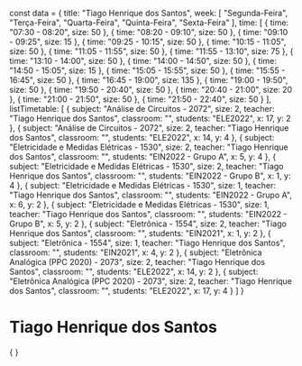 const data = {
  title: "Tiago Henrique dos Santos",
  week: [
    "Segunda-Feira",
    "Terça-Feira",
    "Quarta-Feira",
    "Quinta-Feira",
    "Sexta-Feira"
  ],
  time: [
    {
      time: "07:30 - 08:20",
      size: 50
    },
    {
      time: "08:20 - 09:10",
      size: 50
    },
    {
      time: "09:10 - 09:25",
      size: 15
    },
    {
      time: "09:25 - 10:15",
      size: 50
    },
    {
      time: "10:15 - 11:05",
      size: 50
    },
    {
      time: "11:05 - 11:55",
      size: 50
    },
    {
      time: "11:55 - 13:10",
      size: 75
    },
    {
      time: "13:10 - 14:00",
      size: 50
    },
    {
      time: "14:00 - 14:50",
      size: 50
    },
    {
      time: "14:50 - 15:05",
      size: 15
    },
    {
      time: "15:05 - 15:55",
      size: 50
    },
    {
      time: "15:55 - 16:45",
      size: 50
    },
    {
      time: "16:45 - 19:00",
      size: 135
    },
    {
      time: "19:00 - 19:50",
      size: 50
    },
    {
      time: "19:50 - 20:40",
      size: 50
    },
    {
      time: "20:40 - 21:00",
      size: 20
    },
    {
      time: "21:00 - 21:50",
      size: 50
    },
    {
      time: "21:50 - 22:40",
      size: 50
    }
  ],
  listTimetable: [
    {
      subject: "Análise de Circuitos - 2072",
      size: 2,
      teacher: "Tiago Henrique dos Santos",
      classroom: "",
      students: "ELE2022",
      x: 17,
      y: 2
    },
    {
      subject: "Análise de Circuitos - 2072",
      size: 2,
      teacher: "Tiago Henrique dos Santos",
      classroom: "",
      students: "ELE2022",
      x: 14,
      y: 4
    },
    {
      subject: "Eletricidade e Medidas Elétricas - 1530",
      size: 2,
      teacher: "Tiago Henrique dos Santos",
      classroom: "",
      students: "EIN2022 - Grupo A",
      x: 5,
      y: 4
    },
    {
      subject: "Eletricidade e Medidas Elétricas - 1530",
      size: 2,
      teacher: "Tiago Henrique dos Santos",
      classroom: "",
      students: "EIN2022 - Grupo B",
      x: 1,
      y: 4
    },
    {
      subject: "Eletricidade e Medidas Elétricas - 1530",
      size: 1,
      teacher: "Tiago Henrique dos Santos",
      classroom: "",
      students: "EIN2022 - Grupo A",
      x: 6,
      y: 2
    },
    {
      subject: "Eletricidade e Medidas Elétricas - 1530",
      size: 1,
      teacher: "Tiago Henrique dos Santos",
      classroom: "",
      students: "EIN2022 - Grupo B",
      x: 5,
      y: 2
    },
    {
      subject: "Eletrônica - 1554",
      size: 2,
      teacher: "Tiago Henrique dos Santos",
      classroom: "",
      students: "EIN2021",
      x: 1,
      y: 2
    },
    {
      subject: "Eletrônica - 1554",
      size: 1,
      teacher: "Tiago Henrique dos Santos",
      classroom: "",
      students: "EIN2021",
      x: 4,
      y: 2
    },
    {
      subject: "Eletrônica Analógica (PPC 2020) - 2073",
      size: 2,
      teacher: "Tiago Henrique dos Santos",
      classroom: "",
      students: "ELE2022",
      x: 14,
      y: 2
    },
    {
      subject: "Eletrônica Analógica (PPC 2020) - 2073",
      size: 2,
      teacher: "Tiago Henrique dos Santos",
      classroom: "",
      students: "ELE2022",
      x: 17,
      y: 4
    }
  ]
}

# Tiago Henrique dos Santos

<div>
    {
        <Grid
            title={data.title}
            weekDays={data.week}
            time={data.time}
            listClasses={data.listTimetable}
        />
    }
</div>